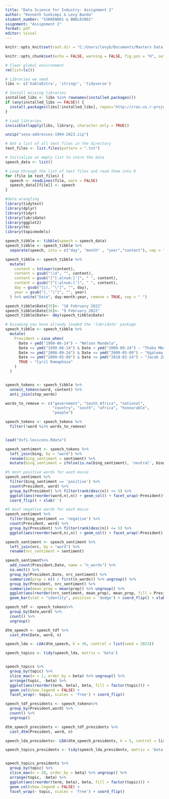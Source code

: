 ```yaml
---
title: "Data Science for Industry: Assignment 2"
author: "Kenneth Ssekimpi & Levy Banda"
student_number: "SSKKEN001 & BNDLEV001"
ssignment: "Assignment 2"
format: pdf
editor: visual
---
```


```r

knitr::opts_knit$set(root.dir = "C:/Users/levyb/Documents/Masters Data Science - 1st Year/DS4I/Assignment_2/ds4l-assignment-2/data/")

knitr::opts_chunk$set(echo = FALSE, warning = FALSE, fig.pos = "H", out.extra = "")
```

```r
# Clear global environment
rm(list=ls())

# Libraries we need
libs <- c('kableExtra', 'stringr', 'tidyverse')

# Install missing libraries
installed_libs <- libs %in% rownames(installed.packages())
if (any(installed_libs == FALSE)) {
  install.packages(libs[!installed_libs], repos='http://cran.us.r-project.org')
}

# Load libraries
invisible(lapply(libs, library, character.only = TRUE))
```

```r
unzip("sona-addresses-1994-2023.zip")
```

```r
# Get a list of all text files in the directory
text_files <- list.files(pattern = ".txt")

# Initialize an empty list to store the data
speech_data <- list()

# Loop through the list of text files and read them into R
for (file in text_files) {
  speech <- readLines(file, warn = FALSE)
  speech_data[[file]] <- speech
}

```

```r
#data wrangling 
library(tidytext)
library(dplyr)
library(tidyr)
library(lubridate)
library(ggplot2)
library(tm)
library(topicmodels)

speech_tibble <- tibble(speech = speech_data)
speech_tibble <- speech_tibble %>%
  separate(speech, into = c("day", "month" , "year","content"), sep = " ",fill= "right", extra = "merge")

speech_tibble <- speech_tibble %>%
  mutate(
    content = tolower(content),
    content = gsub("\\d", "", content),
    content = gsub("[^[:alnum:]']", " ", content),
    content = gsub("[^[:alnum:]']", " ", content),
    day = gsub("[c(,'’\"]", "", day),
    year = gsub("[,'’\"]", "", year)
  ) %>% unite("Date", day:month:year, remove = TRUE, sep = " ")

speech_tibble$Date[35]<- "10 February 2022"
speech_tibble$Date[36]<- "9 February 2022"
speech_tibble$Date<- dmy(speech_tibble$Date)

# Assuming you have already loaded the 'lubridate' package
speech_tibble <- speech_tibble %>%
  mutate(
    President = case_when(
      Date < ymd("1999-06-14") ~ "Nelson Mandela",
      Date >= ymd("1999-06-14") & Date < ymd("2008-09-24") ~ "Thabo Mbeki",
      Date >= ymd("2008-09-24") & Date <= ymd("2009-05-09") ~ "Kgalema Motlanthe",
      Date >= ymd("2009-05-09") & Date <= ymd("2018-02-14") ~ "Jacob Zuma",
      TRUE ~ "Cyril Ramaphosa"
    )
  )


speech_tokens <- speech_tibble %>%
  unnest_tokens(word, content) %>%
  anti_join(stop_words)

words_to_remove <- c("government", "South Africa", "national",
                     "country", "south", "africa", "honourable", 
                     "people")

speech_tokens <- speech_tokens %>%
  filter(!word %in% words_to_remove)


load("dsfi-lexicons.Rdata")

```

```r
speech_sentiment <- speech_tokens %>% 
  left_join(bing, by = "word") %>%
  rename(bing_sentiment = sentiment) %>%
  mutate(bing_sentiment = ifelse(is.na(bing_sentiment), 'neutral', bing_sentiment))

#5 most positive words for each movie
speech_sentiment %>%
  filter(bing_sentiment == 'positive') %>%
  count(President, word) %>%
  group_by(President) %>% filter(rank(desc(n)) <= 5) %>%
  ggplot(aes(reorder(word,n),n)) + geom_col() + facet_wrap(~President)+
  coord_flip() + xlab('')

#5 most negative words for each movie
speech_sentiment %>%
  filter(bing_sentiment == 'negative') %>%
  count(President, word) %>%
  group_by(President) %>% filter(rank(desc(n)) <= 5) %>%
  ggplot(aes(reorder(word,n),n)) + geom_col() + facet_wrap(~President) + coord_flip() + xlab('')

```

```r
speech_sentiment <- speech_sentiment %>% 
  left_join(nrc, by = "word") %>%
  rename(nrc_sentiment = sentiment) 

speech_sentiment%>%
  add_count(President,Date, name = "n_words") %>%
  na.omit() %>%
  group_by(President,Date, nrc_sentiment) %>%
  summarize(prop = n() / first(n_words)) %>% ungroup() %>%
  group_by(President, nrc_sentiment) %>%
  summarize(mean_prop = mean(prop)) %>% ungroup() %>%
  ggplot(aes(reorder(nrc_sentiment, mean_prop), mean_prop, fill = President)) + 
  geom_bar(stat = "identity", position = 'dodge') + coord_flip() + xlab('')
```


```r
speech_tdf <- speech_tokens%>%
  group_by(Date,word) %>%
  count() %>%  
  ungroup() 

dtm_speech <- speech_tdf %>% 
  cast_dtm(Date, word, n)

speech_lda <- LDA(dtm_speech, k = 36, control = list(seed = 2023))

speech_topics <- tidy(speech_lda, matrix = 'beta')


speech_topics %>%
  group_by(topic) %>%
  slice_max(n = 1, order_by = beta) %>% ungroup() %>%
  arrange(topic, -beta) %>%
  ggplot(aes(reorder(term, beta), beta, fill = factor(topic))) +
  geom_col(show.legend = FALSE) +
  facet_wrap(~ topic, scales = 'free') + coord_flip()

```

```r
speech_tdf_presidents <- speech_tokens%>%
  group_by(President,word) %>%
  count() %>%  
  ungroup() 

dtm_speech_presidents <- speech_tdf_presidents %>% 
  cast_dtm(President, word, n)

speech_lda_presidents<- LDA(dtm_speech_presidents, k = 5, control = list(seed = 2023))

speech_topics_presidents <- tidy(speech_lda_presidents, matrix = 'beta')


speech_topics_presidents %>%
  group_by(topic) %>%
  slice_max(n = 20, order_by = beta) %>% ungroup() %>%
  arrange(topic, -beta) %>%
  ggplot(aes(reorder(term, beta), beta, fill = factor(topic))) +
  geom_col(show.legend = FALSE) +
  facet_wrap(~ topic, scales = 'free') + coord_flip()



```